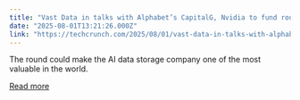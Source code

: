 ```yaml
---
title: "Vast Data in talks with Alphabet’s CapitalG, Nvidia to fund round at up to $30B valuation"
date: "2025-08-01T13:21:26.000Z"
link: "https://techcrunch.com/2025/08/01/vast-data-in-talks-with-alphabets-capitalg-nvidia-to-fund-round-at-up-to-30b-valuation/"
---
```


The round could make the AI data storage company one of the most valuable in the world. 

[Read more](https://techcrunch.com/2025/08/01/vast-data-in-talks-with-alphabets-capitalg-nvidia-to-fund-round-at-up-to-30b-valuation/)
